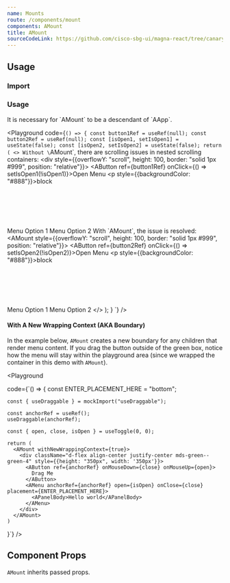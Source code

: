 ```yaml
---
name: Mounts
route: /components/mount
components: AMount
title: AMount
sourceCodeLink: https://github.com/cisco-sbg-ui/magna-react/tree/canary/framework/components/AMount
---
```


## Usage

### Import

<ComponentImport components="AMount" />

### Usage

<AAlert dismissable={false}>
  It is necessary for `AMount` to be a descendant of `AApp`.
</AAlert>

<br />

<Playground
  code={`() => {
  const button1Ref = useRef(null);
  const button2Ref = useRef(null);
  const [isOpen1, setIsOpen1] = useState(false);
  const [isOpen2, setIsOpen2] = useState(false);
  return (
    <>
      Without \`AMount\`, there are scrolling issues in nested scrolling containers:
      <div style={{overflowY: "scroll", height: 100, border: "solid 1px #999", position: "relative"}}>
        <AButton ref={button1Ref} onClick={() => setIsOpen1(!isOpen1)}>Open Menu</AButton>
        <p style={{backgroundColor: "#888"}}>block</p>
        <br />
        <br />
        <br />
        <br />
        <br />
        <AMenu anchorRef={button1Ref} open={isOpen1}>
          <AListItem>Menu Option 1</AListItem>
          <AListItem>Menu Option 2</AListItem>
        </AMenu>
      </div>
      With \`AMount\`, the issue is resolved:
      <AMount style={{overflowY: "scroll", height: 100, border: "solid 1px #999", position: "relative"}}>
        <AButton ref={button2Ref} onClick={() => setIsOpen2(!isOpen2)}>Open Menu</AButton>
        <p style={{backgroundColor: "#888"}}>block</p>
        <br />
        <br />
        <br />
        <br />
        <br />
        <AMenu anchorRef={button2Ref} open={isOpen2}>
          <AListItem>Menu Option 1</AListItem>
          <AListItem>Menu Option 2</AListItem>
        </AMenu>
      </AMount>
    </>
  );
}
`}
/>

#### With A New Wrapping Context (AKA Boundary)

In the example below, `AMount` creates a new boundary for any children that render menu content. If you drag the button outside of the green box, notice how the menu will stay within the playground area (since we wrapped the container in this demo with `AMount`).

<Playground
  
  code={`() => {
    const ENTER_PLACEMENT_HERE = "bottom";

    const { useDraggable } = mockImport("useDraggable");

    const anchorRef = useRef();
    useDraggable(anchorRef);

    const { open, close, isOpen } = useToggle(0, 0);

    return (
      <AMount withNewWrappingContext={true}>
        <div className="d-flex align-center justify-center mds-green--green-4" style={{height: "350px", width: '350px'}}>
          <AButton ref={anchorRef} onMouseDown={close} onMouseUp={open}>
            Drag Me
          </AButton>
          <AMenu anchorRef={anchorRef} open={isOpen} onClose={close} placement={ENTER_PLACEMENT_HERE}>
            <APanelBody>Hello world</APanelBody>
          </AMenu>
        </div>
      </AMount>
    )

}`}
/>

## Component Props

`AMount` inherits passed props.

<Props of="AMount" />
